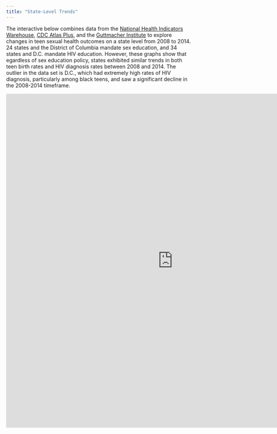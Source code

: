 ```yaml
---
title: "State-Level Trends"
---
```


The interactive below combines data from the <a href = "https://www.healthindicators.gov/">National Health Indicators Warehouse</a>, <a href = "https://gis.cdc.gov/grasp/nchhstpatlas/main.html">CDC Atlas Plus</a>, and the <a href="https://www.guttmacher.org/state-policy/explore/sex-and-hiv-education">Guttmacher Institute</a> to explore changes in teen sexual health outcomes on a state level from 2008 to 2014. 24 states and the District of Columbia mandate sex education, and 34 states and D.C. mandate HIV education. However, these graphs show that egardless of sex education policy, states exhibited similar trends in both teen birth rates and HIV diagnosis rates between 2008 and 2014. The outlier in the data set is D.C., which had extremely high rates of HIV diagnosis, particularly among black teens, and saw a significant decline in the 2008-2014 timeframe.

<iframe src=" https://rdportman.shinyapps.io/app1/" style="border: none; width: 900px; height: 900px"></iframe>
